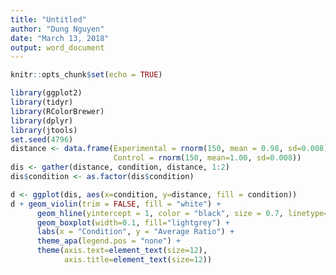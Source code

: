 ```yaml
---
title: "Untitled"
author: "Dung Nguyen"
date: "March 13, 2018"
output: word_document
---
```


```r
knitr::opts_chunk$set(echo = TRUE)
```

```r
library(ggplot2)
library(tidyr)
library(RColorBrewer)
library(dplyr)
library(jtools)
set.seed(4796)
distance <- data.frame(Experimental = rnorm(150, mean = 0.98, sd=0.008),
                       Control = rnorm(150, mean=1.00, sd=0.008))
dis <- gather(distance, condition, distance, 1:2)
dis$condition <- as.factor(dis$condition)

d <- ggplot(dis, aes(x=condition, y=distance, fill = condition))
d + geom_violin(trim = FALSE, fill = "white") + 
      geom_hline(yintercept = 1, color = "black", size = 0.7, linetype="dashed") +
      geom_boxplot(width=0.1, fill="lightgrey") +
      labs(x = "Condition", y = "Average Ratio") +
      theme_apa(legend.pos = "none") +
      theme(axis.text=element_text(size=12),
            axis.title=element_text(size=12))
```